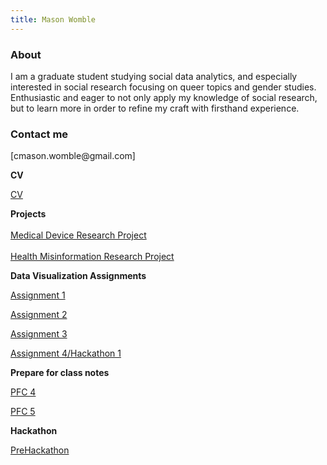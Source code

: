 ---
title: Mason Womble
---

### About

I am a graduate student studying social data analytics, and especially interested in social research focusing on queer topics and gender studies. Enthusiastic and eager to not only apply my knowledge of social research, but to learn more in order to refine my craft with firsthand experience.

### Contact me

\[cmason.womble\@gmail.com\]

**CV**

[CV](Womble%20CV%202024.pdf)

**Projects\
\
**[Medical Device Research Project](EPPS%20Research%20paper.pdf)\
\
[Health Misinformation Research Project](Jepkosgei_finalproject.pdf)

**Data Visualization Assignments**

[Assignment 1](Data_Visualization_Assignment_1_Revised.pdf)

[Assignment 2](Assignment_2.R)

[Assignment 3](Data_Visualization_Assignment_3.pdf)

[Assignment 4/Hackathon 1](Womble_Hackathon.R)

**Prepare for class notes**

[PFC 4](Mason_CV_Final.pdf)

[PFC 5](Mason_CV_Final.pdf)

**Hackathon**

[PreHackathon](Hackathon%201%20Scatterplot.pdf)

